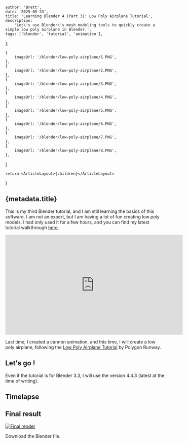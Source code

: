 
    author: 'Brett',
    date: '2025-05-23',
    title: 'Learning Blender 4 (Part 3): Low Poly Airplane Tutorial',
    description:
        'Let\'s use Blender\'s mesh modeling tools to quickly create a simple low poly airplane in Blender.',
    tags: ['blender', 'tutorial', 'animation'],
};

    {
        imageUrl: '/blender/low-poly-airplane/1.PNG',
    },
    {
        imageUrl: '/blender/low-poly-airplane/2.PNG',
    },
    {
        imageUrl: '/blender/low-poly-airplane/3.PNG',
    },
    {
        imageUrl: '/blender/low-poly-airplane/4.PNG',
    },
    {
        imageUrl: '/blender/low-poly-airplane/5.PNG',
    },
    {
        imageUrl: '/blender/low-poly-airplane/6.PNG',
    },
    {
        imageUrl: '/blender/low-poly-airplane/7.PNG',
    },
    {
        imageUrl: '/blender/low-poly-airplane/8.PNG',
    },
]

    return <ArticleLayout>{children}</ArticleLayout>

}

## {metadata.title}

This is my third Blender tutorial, and I am still learning the basics of this software. I am not an expert, but I am having a lot of fun creating low poly models.
I had only used it for a few hours, and you can find my latest tutorial walkthrough [here](/articles/blender-cannon-animation-tutorial). 

<iframe 
    width="560"
    height="315"
    src="https://www.youtube.com/embed/FkaVtOkLJoI?si=KroVMAXQtFmAtRzo"
    title="YouTube video player"
    frameBorder="0"
    allow="accelerometer; autoplay; clipboard-write; encrypted-media; gyroscope; picture-in-picture; web-share"
    referrerPolicy="strict-origin-when-cross-origin"
    allowFullScreen
    className="place-self-center"
    >
</iframe>

Last time, I created a cannon animation, and this time, I will create a low poly airplane, following the [Low Poly Airplane Tutorial](https://www.youtube.com/watch?v=FkaVtOkLJoI&ab_channel=PolygonRunway) by Polygon Runway.

## Let's go !

Even if the tutorial is for Blender 3.3, I will use the version 4.4.3 (latest at the time of writing). 

## Timelapse

<ImageList images={images} />

## Final result

[![Final render](/blender/low-poly-airplane/final.png)](/blender/low-poly-airplane/final.png)

<div className="flex justify-center mt-4 mb-8">
    <Link href="/blender/low-poly-airplane/airplaneLow.blend">Download the Blender file</Link>.
</div>